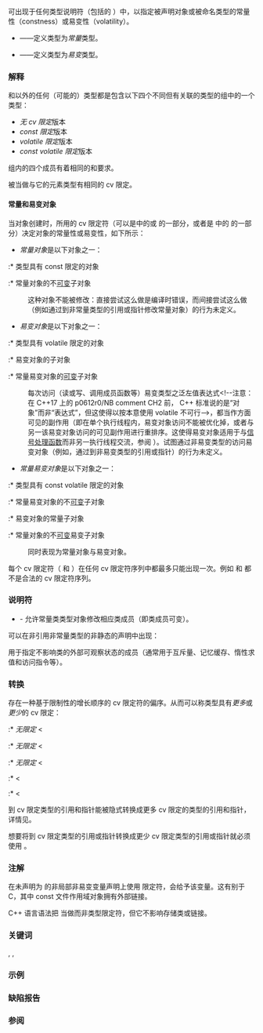 {{title|cv{{small|（{{tt|const}} 与 {{tt|volatile}}）}}类型限定符}}
{{cpp/language/declarations/navbar}}

可出现于任何类型说明符（包括{{rlp|declarations|声明语法}}的 {{spar|声明说明符序列}}）中，以指定被声明对象或被命名类型的常量性（constness）或易变性（volatility）。
* {{ttb|const}} ——定义类型为''常量''{{sep}}类型。
* {{ttb|volatile}} ——定义类型为''易变''{{sep}}类型。

===解释===
{{rlp|functions|函数类型}}和{{rlp|reference|引用类型}}以外的任何（可能{{rlp|type#不完整类型|不完整}}的）类型都是包含以下四个不同但有关联的类型的组中的一个类型：
* ''无 cv 限定''{{sep}}版本
* ''const 限定''{{sep}}版本
* ''volatile 限定''{{sep}}版本
* ''const volatile 限定''{{sep}}版本

组内的四个成员有着相同的{{rlp|object#对象表示与值表示|表示}}和{{rlp|object#对齐|对齐}}要求。

{{rlp|array|数组类型}}被当做与它的元素类型有相同的 cv 限定。

====常量和易变对象====
当对象创建时，所用的 cv 限定符（可以是{{rlp|declarations|声明}}中的{{spar sep|声明说明符序列}}或 {{spar|声明符}} 的一部分，或者是 {{rlp|new|new 表达式}}中的 {{spar|类型标识}} 的一部分）决定对象的常量性或易变性，如下所示：

* ''常量对象''{{sep}}是以下对象之一：
:* 类型具有 const 限定的对象
:* 常量对象的不[[#mutable|可变]]子对象
: 这种对象不能被修改：直接尝试这么做是编译时错误，而间接尝试这么做（例如通过到非常量类型的引用或指针修改常量对象）的行为未定义。

* ''易变对象''{{sep}}是以下对象之一：
:* 类型具有 volatile 限定的对象
:* 易变对象的子对象
:* 常量易变对象的[[#mutable|可变]]子对象
: 每次访问（读或写、调用成员函数等）易变类型之泛左值表达式&lt;!--注意：在 C++17 上的 p0612r0/NB comment CH2 前， C++ 标准说的是“对象”而非“表达式”，但这使得以按本意使用 volatile 不可行--&gt;，都当作{{rlp|as if|优化}}方面可见的副作用（即在单个执行线程内，易变对象访问不能被优化掉，或者与另一{{rlp|eval order|先于或后于}}该易变对象访问的可见副作用进行重排序。这使得易变对象适用于与[[cpp/utility/program/signal|信号处理函数]]而非另一执行线程交流，参阅 {{lc|std::memory_order}}）。试图通过非易变类型的{{rlp|value category#泛左值|泛左值}}访问易变对象（例如，通过到非易变类型的引用或指针）的行为未定义。

* ''常量易变对象''{{sep}}是以下对象之一：
:* 类型具有 const volatile 限定的对象
:* 常量易变对象的不[[#mutable|可变]]子对象
:* 易变对象的常量子对象
:* 常量对象的不[[#mutable|可变]]易变子对象
: 同时表现为常量对象与易变对象。

每个 cv 限定符（{{c/core|const}} 和 {{c/core|volatile}}）在任何 cv 限定符序列中都最多只能出现一次。例如 {{c/core|const const}} 和 {{c/core|volatile const volatile}} 都不是合法的 cv 限定符序列。

{{anchor|mutable}}
==={{tt|mutable}} 说明符===
* {{ttb|mutable}} - 允许常量类类型对象修改相应类成员（即类成员可变）。

可以在非引用非常量类型的非静态{{rlp|data members|数据成员}}的声明中出现：
{{source|
class X
{
    mutable const int* p; // OK
    mutable int* const q; // 非良构
    mutable int&amp;       r; // 非良构
};
}}

{{c/core|mutable}} 用于指定不影响类的外部可观察状态的成员（通常用于互斥量、记忆缓存、惰性求值和访问指令等）。

{{source|1=
class ThreadsafeCounter
{
    mutable std::mutex m; // “M&amp;M 规则”：mutable 与 mutex 一起出现
    int data = 0;
public:
    int get() const
    {
        std::lock_guard&lt;std::mutex&gt; lk(m);
        return data;
    }
    
    void inc()
    {
        std::lock_guard&lt;std::mutex&gt; lk(m);
        ++data;
    }
};
}}

===转换===
存在一种基于限制性的增长顺序的 cv 限定符的偏序。从而可以称类型具有''更多''{{sep}}或''更少''{{sep}}的 cv 限定：
:* ''无限定'' &lt; {{c/core|const}}
:* ''无限定'' &lt; {{c/core|volatile}}
:* ''无限定'' &lt; {{c/core|const volatile}}
:* {{c/core|const}} &lt; {{c/core|const volatile}}
:* {{c/core|volatile}} &lt; {{c/core|const volatile}}

到 cv 限定类型的引用和指针能被隐式转换成更多 cv 限定的类型的引用和指针，详情见{{rlp|implicit conversion#限定性转换|限定性转换}}。

想要将到 cv 限定类型的引用或指针转换成更少 cv 限定类型的引用或指针就必须使用 {{rlpt|const_cast}}。

===注解===
在未声明为 {{c/core|extern}} 的非局部非易变{{rev inl|since=c++14|非{{rlp|variable template|模板}}}}{{rev inl|since=c++17|非 {{rlp|inline}} }}变量声明上使用 {{c/core|const}} 限定符，会给予该变量{{rlp|storage duration#内部链接|内部链接}}。这有别于 C，其中 const 文件作用域对象拥有外部链接。

C++ 语言语法把 {{c/core|mutable}} 当做{{rlp|storage duration|存储类说明符}}而非类型限定符，但它不影响存储类或链接。

{{rrev|since=c++20|
volatile 的一些用法被弃用：
* volatile 类型的左值作为内建{{rlp|operator incdec|自增/自减}}运算符的操作数；
* volatile 类型的左值作为&lt;!-- P2327R1, CWG2654 --&gt;内建{{rlp|operator assignment|直接赋值}}运算符的左操作数，除非该直接赋值表达式出现于{{rlp|expressions#不求值表达式|不求值语境}}或是{{rlp|expressions#弃值表达式|弃值表达式}}；
* 具有 volatile 限定的对象类型作为函数形参类型或返回类型；
* volatile 限定符在{{rlp|structured binding|结构化绑定}}声明中。
}}

===关键词===
{{ltt|cpp/keyword/const}}, 
{{ltt|cpp/keyword/volatile}},
{{ltt|cpp/keyword/mutable}}

===示例===
{{example
|code=
#include &lt;cstdlib&gt;

int main()
{
    int n1 = 0;          // 非 const 对象
    const int n2 = 0;    // const 对象
    int const n3 = 0;    // const 对象（同 n2）
    volatile int n4 = 0; // volatile 对象
    
    const struct
    {
        int n1;
        mutable int n2;
    } x = {0, 0};        // 带 mutable 成员的 const 对象
    
    n1 = 1; // OK，可修改对象
//  n2 = 2; // 错误：不可修改对象
    n4 = 3; // OK，当做副作用
//  x.n1 = 4; // 错误：const 对象的成员为 const
    x.n2 = 4; // OK，const 对象的 mutable 成员不是 const
    
    const int&amp; r1 = n1; // 绑定到非 const 对象的 const 引用
//  r1 = 2; // 错误：试图通过到 const 的引用修改
    const_cast&lt;int&amp;&gt;(r1) = 2; // OK，修改非 const 对象 n1
    
    const int&amp; r2 = n2; // 绑定到 const 对象的 const 引用
//  r2 = 2; // 错误：试图通过到 const 的引用修改
//  const_cast&lt;int&amp;&gt;(r2) = 2; // 未定义行为：试图修改 const 对象 n2
    
    std::system("g++ -O3 -Wa,-adhln ./main.cpp"); // 在 POSIX 系统上可能给出汇编
}
|p=true
|output=
# x86_64 平台上生成的典型机器码
# （只输出贡献可观测副效应的代码）
main:
    movl    $0, -4(%rsp) # volatile int n4 = 0;
    movl    $3, -4(%rsp) # n4 = 3;
    xorl    %eax, %eax   # return 0 （隐式）
    ret
}}

===缺陷报告===
{{dr list begin}}
{{dr list item|wg=cwg|dr=1428|std=C++98|before='const 对象'的定义基于声明|after=基于对象类型}}
{{dr list item|wg=cwg|dr=1528|std=C++98|before=一个 cv 限定符序列中每个 cv 限定符的出现次数没有限制|after=每个 cv 限定符最多出现一次}}
{{dr list item|wg=cwg|dr=1799|std=C++98|before=可以将 {{c/core|mutable}} 应用到没有声明为 {{c/core|const}} 的&lt;br&gt;数据成员，但这些成员的类型依然可能有 const 限定|after=不能将 {{c/core|mutable}} 应用到类型&lt;br&gt;有 const 限定的数据成员}}
{{dr list end}}

===参阅===
{{dsc begin}}
{{dsc see c|c/language/const|{{c/core|const}} 限定符|nomono=true}}
{{dsc see c|c/language/volatile|{{c/core|volatile}} 限定符|nomono=true}}
{{dsc end}}

{{langlinks|de|en|es|fr|it|ja|pt|ru}}